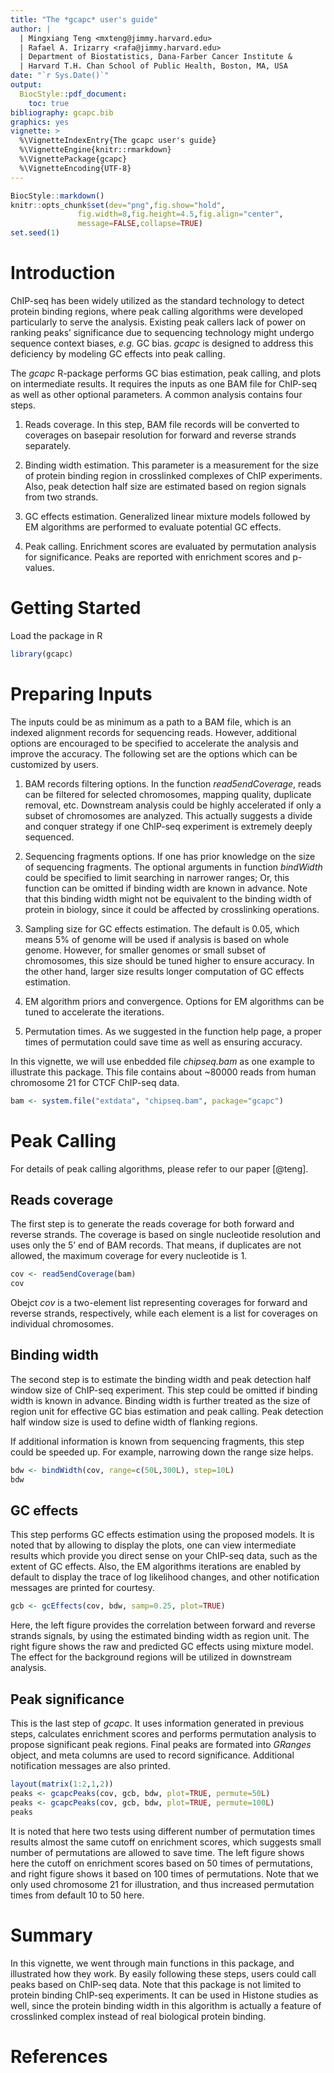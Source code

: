 ```yaml
---
title: "The *gcapc* user's guide"
author: |
  | Mingxiang Teng <mxteng@jimmy.harvard.edu>
  | Rafael A. Irizarry <rafa@jimmy.harvard.edu>
  | Department of Biostatistics, Dana-Farber Cancer Institute &
  | Harvard T.H. Chan School of Public Health, Boston, MA, USA
date: "`r Sys.Date()`"
output:
  BiocStyle::pdf_document:
    toc: true
bibliography: gcapc.bib
graphics: yes
vignette: >
  %\VignetteIndexEntry{The gcapc user's guide}
  %\VignetteEngine{knitr::rmarkdown}
  %\VignettePackage{gcapc}
  %\VignetteEncoding{UTF-8}
---
```


```r
BiocStyle::markdown()
knitr::opts_chunk$set(dev="png",fig.show="hold",
               fig.width=8,fig.height=4.5,fig.align="center",
               message=FALSE,collapse=TRUE)
set.seed(1)
```

# Introduction

ChIP-seq has been widely utilized as the standard technology to detect
protein binding regions, where peak calling algorithms were developed
particularly to serve the analysis. Existing peak callers lack of power
on ranking peaks' significance due to sequencing technology might undergo
sequence context biases, *e.g.* GC bias. *gcapc* is designed to address this
deficiency by modeling GC effects into peak calling.

The *gcapc* R-package performs GC bias estimation, peak calling, and plots on
intermediate results. It requires the inputs as one BAM file for ChIP-seq as
well as other optional parameters. A common analysis contains four steps.

  1. Reads coverage. In this step, BAM file records will be converted to
  coverages on basepair resolution for forward and reverse strands 
  separately.

  1. Binding width estimation. This parameter is a measurement for the size
  of protein binding region in crosslinked complexes of ChIP experiments. 
  Also, peak detection half size are estimated based on region signals from
  two strands.

  1. GC effects estimation. Generalized linear mixture models followed by EM
  algorithms are performed to evaluate potential GC effects.
  
  1. Peak calling. Enrichment scores are evaluated by permutation analysis
  for significance. Peaks are reported with enrichment scores and p-values.

# Getting Started

Load the package in R

```r
library(gcapc)
```

# Preparing Inputs

The inputs could be as minimum as a path to a BAM file, which is an
indexed alignment records for sequencing reads. However, additional
options are encouraged to be specified to accelerate the analysis and
improve the accuracy. The following set are the options which can be
customized by users.

  1. BAM records filtering options. In the function *read5endCoverage*,
  reads can be filtered for selected chromosomes, mapping quality,
  duplicate removal, etc. Downstream analysis could be highly accelerated
  if only a subset of chromosomes are analyzed. This actually suggests
  a divide and conquer strategy if one ChIP-seq experiment is extremely
  deeply sequenced.

  1. Sequencing fragments options. If one has prior knowledge on the
  size of sequencing fragments. The optional arguments in function
  *bindWidth* could be specified to limit searching in narrower
  ranges; Or, this function can be omitted if binding width are known
  in advance. Note that this binding width might not be equivalent to
  the binding width of protein in biology, since it could be affected
  by crosslinking operations.

  1. Sampling size for GC effects estimation. The default is 0.05, which
  means 5% of genome will be used if analysis is based on whole genome.
  However, for smaller genomes or small subset of chromosomes, this size
  should be tuned higher to ensure accuracy. In the other hand, larger
  size results longer computation of GC effects estimation.

  1. EM algorithm priors and convergence. Options for EM algorithms can
  be tuned to accelerate the iterations.

  1. Permutation times. As we suggested in the function help page, a
  proper times of permutation could save time as well as ensuring accuracy.

In this vignette, we will use enbedded file *chipseq.bam* as one example
to illustrate this package. This file contains about ~80000 reads from
human chromosome 21 for CTCF ChIP-seq data.

```r
bam <- system.file("extdata", "chipseq.bam", package="gcapc")
```

# Peak Calling

For details of peak calling algorithms, please refer to our paper [@teng].

## Reads coverage

The first step is to generate the reads coverage for both forward and reverse
strands. The coverage is based on single nucleotide resolution and uses only
the 5' end of BAM records. That means, if duplicates are not allowed, the
maximum coverage for every nucleotide is 1.

```r
cov <- read5endCoverage(bam)
cov
```

Obejct *cov* is a two-element list representing coverages for forward and
reverse strands, respectively, while each element is a list for coverages
on individual chromosomes.

## Binding width

The second step is to estimate the binding width and peak detection half 
window size of ChIP-seq experiment.
This step could be omitted if binding width is known in advance. Binding
width is further treated as the size of region unit for effective GC
bias estimation and peak calling. Peak detection half 
window size is used to define width of flanking regions.

If additional information is known from sequencing fragments, this step
could be speeded up. For example, narrowing down the range size helps.

```r
bdw <- bindWidth(cov, range=c(50L,300L), step=10L)
bdw
```

## GC effects

This step performs GC effects estimation using the proposed models. It is
noted that by allowing to display the plots, one can view intermediate
results which provide you direct sense on your ChIP-seq data, such as the
extent of GC effects. Also, the EM algorithms iterations are enabled by
default to display the trace of log likelihood changes, and other
notification messages are printed for courtesy.

```r
gcb <- gcEffects(cov, bdw, samp=0.25, plot=TRUE)
```

Here, the left figure provides the correlation between forward and reverse
strands signals, by using the estimated binding width as region unit.
The right figure shows the raw and predicted GC effects using mixture model.
The effect for the background regions will be utilized in downstream
analysis.

## Peak significance

This is the last step of *gcapc*. It uses information generated in previous
steps, calculates enrichment scores and performs permutation analysis to
propose significant peak regions. Final peaks are formated into *GRanges*
object, and meta columns are used to record significance. Additional
notification messages are also printed.

```r
layout(matrix(1:2,1,2))
peaks <- gcapcPeaks(cov, gcb, bdw, plot=TRUE, permute=50L)
peaks <- gcapcPeaks(cov, gcb, bdw, plot=TRUE, permute=100L)
peaks
```

It is noted that here two tests using different number of permutation times
results almost the same cutoff on enrichment scores, which suggests small
number of permutations are allowed to save time. The left figure shows here
the cutoff on enrichment scores based on 50 times of permutations, and 
right figure shows it based on 100 times of permutations. Note that we only
used chromosome 21 for illustration, and thus increased permutation times
from default 10 to 50 here.

# Summary

In this vignette, we went through main functions in this package, and
illustrated how they work. By easily following these steps, users could
call peaks based on ChIP-seq data. Note that this package is not limited to
protein binding ChIP-seq experiments. It can be used in Histone studies as
well, since the protein binding width in this algorithm is actually a feature
of crosslinked complex instead of real biological protein binding.

# References
